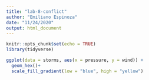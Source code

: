 ```yaml
---
title: "lab-8-conflict"
author: "Emiliano Espinoza"
date: "11/24/2020"
output: html_document
---
```


```r
knitr::opts_chunk$set(echo = TRUE)
library(tidyverse)
```

```r
ggplot(data = storms, aes(x = pressure, y = wind)) +
  geom_hex()+
  scale_fill_gradient(low = "blue", high = "yellow")
```

